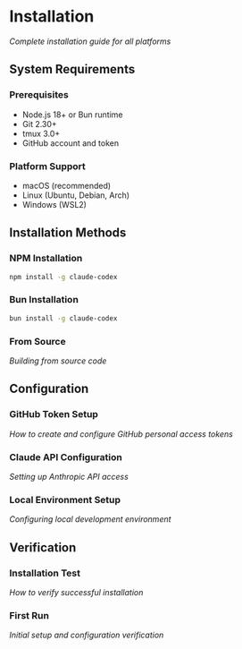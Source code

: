 # Installation

*Complete installation guide for all platforms*

## System Requirements

### Prerequisites
- Node.js 18+ or Bun runtime
- Git 2.30+
- tmux 3.0+
- GitHub account and token

### Platform Support
- macOS (recommended)
- Linux (Ubuntu, Debian, Arch)
- Windows (WSL2)

## Installation Methods

### NPM Installation
```bash
npm install -g claude-codex
```

### Bun Installation
```bash
bun install -g claude-codex
```

### From Source
*Building from source code*

## Configuration

### GitHub Token Setup
*How to create and configure GitHub personal access tokens*

### Claude API Configuration
*Setting up Anthropic API access*

### Local Environment Setup
*Configuring local development environment*

## Verification

### Installation Test
*How to verify successful installation*

### First Run
*Initial setup and configuration verification*